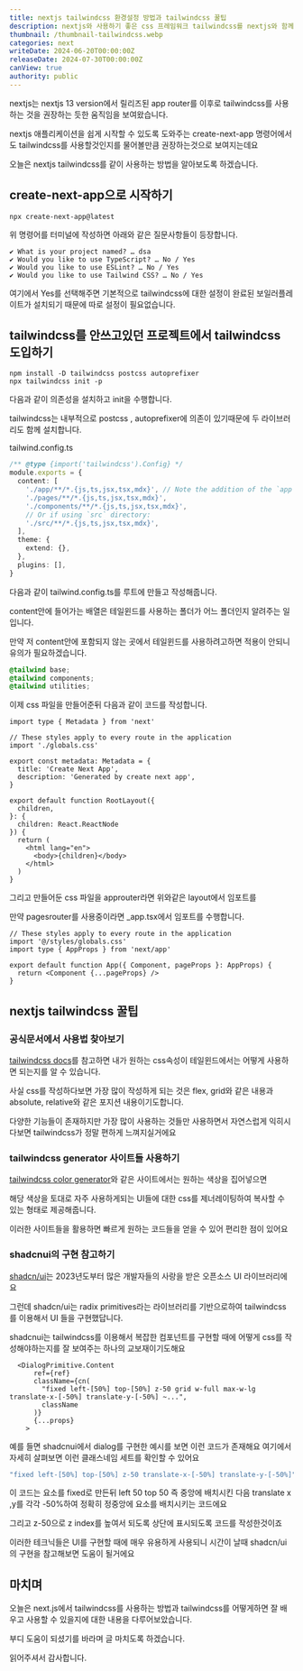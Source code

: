 ```yaml
---
title: nextjs tailwindcss 환경설정 방법과 tailwindcss 꿀팁
description: nextjs와 사용하기 좋은 css 프레임워크 tailwindcss를 nextjs와 함께 사용해봅시다.
thumbnail: /thumbnail-tailwindcss.webp
categories: next
writeDate: 2024-06-20T00:00:00Z
releaseDate: 2024-07-30T00:00:00Z
canView: true
authority: public
---
```


nextjs는 nextjs 13 version에서 릴리즈된 app router를 이후로 tailwindcss를 사용하는 것을 권장하는 듯한 움직임을 보여왔습니다.

nextjs 애플리케이션을 쉽게 시작할 수 있도록 도와주는 create-next-app 명령어에서도 tailwindcss를 사용할것인지를 물어볼만큼 권장하는것으로 보여지는데요

오늘은 nextjs tailwindcss를 같이 사용하는 방법을 알아보도록 하겠습니다.


## create-next-app으로 시작하기

```
npx create-next-app@latest
```

위 명령어를 터미널에 작성하면 아래와 같은 질문사항들이 등장합니다.

```
✔ What is your project named? … dsa
✔ Would you like to use TypeScript? … No / Yes
✔ Would you like to use ESLint? … No / Yes
✔ Would you like to use Tailwind CSS? … No / Yes
```

여기에서 Yes를 선택해주면 기본적으로 tailwindcss에 대한 설정이 완료된 보일러플레이트가 설치되기 때문에 따로 설정이 필요없습니다.


## tailwindcss를 안쓰고있던 프로젝트에서 tailwindcss 도입하기

```
npm install -D tailwindcss postcss autoprefixer
npx tailwindcss init -p
```

다음과 같이 의존성을 설치하고 init을 수행합니다.

tailwindcss는 내부적으로 postcss , autoprefixer에 의존이 있기때문에 두 라이브러리도 함께 설치합니다.

tailwind.config.ts
```ts
/** @type {import('tailwindcss').Config} */
module.exports = {
  content: [
    './app/**/*.{js,ts,jsx,tsx,mdx}', // Note the addition of the `app` directory.
    './pages/**/*.{js,ts,jsx,tsx,mdx}',
    './components/**/*.{js,ts,jsx,tsx,mdx}',
    // Or if using `src` directory:
    './src/**/*.{js,ts,jsx,tsx,mdx}',
  ],
  theme: {
    extend: {},
  },
  plugins: [],
}
```

다음과 같이 tailwind.config.ts를 루트에 만들고 작성해줍니다.

content안에 들어가는 배열은 테일윈드를 사용하는 폴더가 어느 폴더인지 알려주는 일입니다.

만약 저 content안에 포함되지 않는 곳에서 테일윈드를 사용하려고하면 적용이 안되니 유의가 필요하겠습니다.


```css
@tailwind base;
@tailwind components;
@tailwind utilities;
```

이제 css 파일을 만들어준뒤 다음과 같이 코드를 작성합니다.

```tsx
import type { Metadata } from 'next'

// These styles apply to every route in the application
import './globals.css'

export const metadata: Metadata = {
  title: 'Create Next App',
  description: 'Generated by create next app',
}

export default function RootLayout({
  children,
}: {
  children: React.ReactNode
}) {
  return (
    <html lang="en">
      <body>{children}</body>
    </html>
  )
}
```

그리고 만들어둔 css 파일을 approuter라면 위와같은 layout에서 임포트를

만약 pagesrouter를 사용중이라면 _app.tsx에서 임포트를 수행합니다.

```tsx
// These styles apply to every route in the application
import '@/styles/globals.css'
import type { AppProps } from 'next/app'

export default function App({ Component, pageProps }: AppProps) {
  return <Component {...pageProps} />
}
```

## nextjs tailwindcss 꿀팁

### 공식문서에서 사용법 찾아보기

[tailwindcss docs](https://tailwindcss.com/docs/flex)를 참고하면 내가 원하는 css속성이 테일윈드에서는 어떻게 사용하면 되는지를 알 수 있습니다.

사실 css를 작성하다보면 가장 많이 작성하게 되는 것은 flex, grid와 같은 내용과 absolute, relative와 같은 포지션 내용이기도합니다.

다양한 기능들이 존재하지만 가장 많이 사용하는 것들만 사용하면서 자연스럽게 익히시다보면 tailwindcss가 정말 편하게 느껴지실거에요


### tailwindcss generator 사이트들 사용하기

[tailwindcss color generator](https://uicolors.app/create)와 같은 사이트에서는 원하는 색상을 집어넣으면

해당 색상을 토대로 자주 사용하게되는 UI들에 대한 css를 제너레이팅하여 복사할 수 있는 형태로 제공해줍니다.

이러한 사이트들을 활용하면 빠르게 원하는 코드들을 얻을 수 있어 편리한 점이 있어요


### shadcnui의 구현 참고하기

[shadcn/ui](https://ui.shadcn.com/)는 2023년도부터 많은 개발자들의 사랑을 받은 오픈소스 UI 라이브러리에요

그런데 shadcn/ui는 radix primitives라는 라이브러리를 기반으로하여 tailwindcss를 이용해서 UI 들을 구현했답니다.

shadcnui는 tailwindcss를 이용해서 복잡한 컴포넌트를 구현할 때에 어떻게 css를 작성해야하는지를 잘 보여주는 하나의 교보재이기도해요

```tsx
  <DialogPrimitive.Content
      ref={ref}
      className={cn(
        "fixed left-[50%] top-[50%] z-50 grid w-full max-w-lg translate-x-[-50%] translate-y-[-50%] ~...",
        className
      )}
      {...props}
    >

```

예를 들면 shadcnui에서 dialog를 구현한 예시를 보면 이런 코드가 존재해요 여기에서 자세히 살펴보면 이런 클래스네임 세트를 확인할 수 있어요


```ts
"fixed left-[50%] top-[50%] z-50 translate-x-[-50%] translate-y-[-50%]"
```

이 코드는 요소를 fixed로 만든뒤 left 50 top 50 즉 중앙에 배치시킨 다음 translate x ,y를 각각 -50%하여 정확히 정중앙에 요소를 배치시키는 코드에요

그리고 z-50으로 z index를 높여서 되도록 상단에 표시되도록 코드를 작성한것이죠

이러한 테크닉들은 UI를 구현할 때에 매우 유용하게 사용되니 시간이 날때 shadcn/ui의 구현을 참고해보면 도움이 될거에요


## 마치며

오늘은 next.js에서 tailwindcss를 사용하는 방법과 tailwindcss를 어떻게하면 잘 배우고 사용할 수 있을지에 대한 내용을 다루어보았습니다.

부디 도움이 되셨기를 바라며 글 마치도록 하겠습니다.

읽어주셔서 감사합니다.